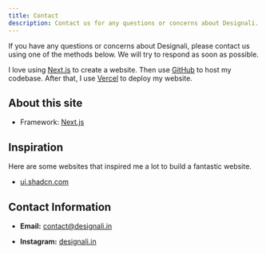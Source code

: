 ```yaml
---
title: Contact
description: Contact us for any questions or concerns about Designali.
---
```


If you have any questions or concerns about Designali, please contact us using one of the methods below. We will try to respond as soon as possible.

I love using [Next.js](https://nextjs.org/) to create a website. Then use [GitHub](https://github.com) to host my codebase. After that, I use [Vercel](https://vercel.com) to deploy my website.

## About this site

- Framework: [Next.js](https://nextjs.org/) 

## Inspiration

Here are some websites that inspired me a lot to build a fantastic website.

- [ui.shadcn.com](https://ui.shadcn.com/) 

## Contact Information

- **Email:** [contact@designali.in](mailto:contact@designali.in)

- **Instagram:** [designali.in](https://www.instagram.com/designali.in/)
